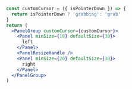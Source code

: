
<CustomCursorDemo />

```jsx
  const customCursor = ({ isPointerDown }) => {
    return isPointerDown ? 'grabbing': 'grab'
  }
  return (
    <PanelGroup customCursor={customCursor}>
      <Panel minSize={10} defaultSize={30}>
        left
      </Panel>
      <PanelResizeHandle />
      <Panel minSize={20} defaultSize={30}>
        right
      </Panel>
    </PanelGroup>
  )
```





